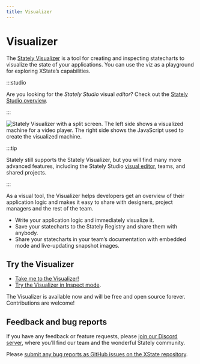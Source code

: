 ```yaml
---
title: Visualizer
---
```


# Visualizer

The [Stately Visualizer](https://stately.ai/viz) is a tool for creating and inspecting statecharts to visualize the state of your applications. You can use the viz as a playground for exploring XState’s capabilities.

:::studio

Are you looking for the _Stately Studio_ visual _editor_? Check out the [Stately Studio overview](/).

:::

![Stately Visualizer with a split screen. The left side shows a visualized machine for a video player. The right side shows the JavaScript used to create the visualized machine.](/tools/visualizer/visualizer.png)

:::tip

Stately still supports the Stately Visualizer, but you will find many more advanced features, including the Stately Studio [visual editor](../#studio-editor), teams, and shared projects.

:::

As a visual tool, the Visualizer helps developers get an overview of their application logic and makes it easy to share with designers, project managers and the rest of the team.

- Write your application logic and immediately visualize it.
- Save your statecharts to the Stately Registry and share them with anybody.
- Share your statecharts in your team’s documentation with embedded mode and live-updating snapshot images.

## Try the Visualizer

- [Take me to the Visualizer!](https://stately.ai/viz)
- [Try the Visualizer in Inspect mode](https://stately.ai/viz?inspect).

The Visualizer is available now and will be free and open source forever. Contributions are welcome!

## Feedback and bug reports

If you have any feedback or feature requests, please [join our Discord server](https://discord.gg/xstate), where you’ll find our team and the wonderful Stately community.

Please [submit any bug reports as GitHub issues on the XState repository](https://github.com/statelyai/xstate/issues).
